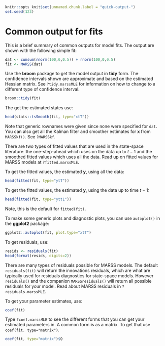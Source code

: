 ```r
knitr::opts_knit$set(unnamed.chunk.label = "quick-output-")
set.seed(123)
```
# Common output for fits {#chap-short-output}

This is a brief summary of common outputs for model fits. The output are shown with the following simple fit:
```r
dat <- cumsum(rnorm(100,0,0.5)) + rnorm(100,0,0.5)
fit <- MARSS(dat)
```

Use the **broom** package to get the model output in **tidy** form. The confidence intervals shown are approximate and based on the estimated Hessian matrix. See `?tidy.marssMLE` for information on how to change to a different type of confidence interval.

```r
broom::tidy(fit)
```

The get the estimated states use:
```r
head(stats::tsSmooth(fit, type="xtT"))
```
Note that generic rownames were given since none were specified for `dat`.
You can also get all the Kalman filter and smoother estimates for $\mathbf{x}$ from `MARSSkf()`. See `?MARSSkf`.

There are two types of fitted values that are used in the state-space literature: the one-step-ahead which uses on the data up to $t-1$ and the smoothed fitted values which uses all the data. Read up on fitted values for MARSS models at `?fitted.marssMLE`.

To get the fitted values, the estimated $\mathbf{y}$, using all the data:
```r
head(fitted(fit, type="ytT"))
```
To get the fitted values, the estimated $\mathbf{y}$, using the data up to time $t-1$:
```r
head(fitted(fit, type="ytt1"))
```
Note, this is the default for `fitted(fit)`.

To make some generic plots and diagnostic plots, you can use `autoplot()` in the **ggplot2** package:
```r
ggplot2::autoplot(fit, plot.type="xtT")
```

To get residuals, use:
```r
resids <- residuals(fit)
head(format(resids, digits=2))
```
There are many types of residuals possible for MARSS models. The default `residuals(fit)` will return the innovations residuals, which are what are typically used for residuals diagnostics for state-space models. However `residuals()` and the companion `MARSSresiduals()` will return all possible residuals for your model. Read about MARSS residuals in `?residuals.marssMLE`.

To get your parameter estimates, use:
```r
coef(fit)
```
Type `?coef.marssMLE` to see the different forms that you can get your estimated parameters in. A common form is as a matrix. To get that use `coef(fit, type="matrix")`.
```r
coef(fit, type="matrix")$Q
```


